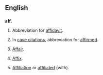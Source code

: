 ==English==
==={{abbreviation}}===
'''aff.'''
# {{legal}} Abbreviation for [[affidavit]].
# {{legal}} In [[case citation]]s, abbreviation for [[affirmed]].
# [[affair|Affair]].
# {{grammar}} [[affix|Affix]].
# [[affiliation|Affiliation]] or [[affiliated]] (with).